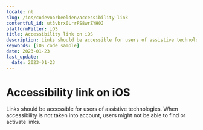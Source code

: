 ```yaml
---
locale: nl
slug: /ios/codevoorbeelden/accessibility-link
contentful_id: ut3vbrx0LrrFS8wrZYH0J
platformFilter: iOS
title: Accessibility link on iOS
description: Links should be accessible for users of assistive technologies.
keywords: [iOS code sample]
date: 2023-01-23
last_update:
  date: 2023-01-23
---
```


# Accessibility link on iOS

Links should be accessible for users of assistive technologies. When accessibility is not taken into account, users might not be able to find or activate links.

<CodeSample id="accessibility-link" locale="nl" platform="ios"/>

